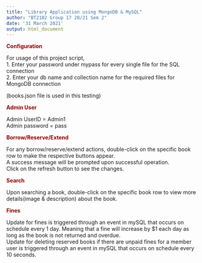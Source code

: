 ---
title: "Library Application using MongoDB & MySQL"
author: "BT2102 Group 17 20/21 Sem 2"
date: '31 March 2021'
output: html_document
---

<p style="color:darkred">**Configuration**</p>

For usage of this project script,  
1. Enter your password under mypass for every single file for the SQL connection  
2. Enter your db name and collection name for the required files for MongoDB connection
  
(books.json file is used in this testing)


<p style="color:darkred">**Admin User**</p>
  
Admin UserID = Admin1  
Admin password = pass  

<p style="color:darkred">**Borrow/Reserve/Extend**</p>
  
For any borrow/reserve/extend actions, double-click on the specific book row to make the respective buttons appear.  
A success message will be prompted upon successful operation.  
Click on the refresh button to see the changes.  

<p style="color:darkred">**Search**</p>
  
Upon searching a book, double-click on the specific book row to view more details(image & description) about the book.  
  

<p style="color:darkred">**Fines**</p>
  
Update for fines is triggered through an event in mySQL that occurs on schedule every 1 day. 
Meaning that a fine will increase by $1 each day as long as the book is not returned and overdue.  
Update for deleting reserved books if there are unpaid fines for a member user is triggered through an event in mySQL that occurs on schedule every 10 seconds.


